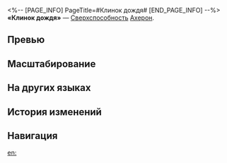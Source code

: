 <%-- [PAGE_INFO]
PageTitle=#Клинок дождя#
[END_PAGE_INFO] --%>
{{Навык Инфобокс
|Название         = Клинок дождя
|Изображение      = Навык Клинок дождя.png
|Персонаж         = Ахерон
|Тип              = Сверхспособность
|Тэг              = Групповая атака
|УронСтойк        = 5 (основная цель)<br />5
|ЭнергияГен       = 
|Энергия          = 
|Длительность     = 
|Описание         = 
|Свойство1        = 
|Масштабирование1 = 
}}
'''«Клинок дождя»''' — [[Сверхспособность]] [[Ахерон]].

==Превью==
{{Превью
|Файл = Клинок дождя Превью
}}

==Масштабирование==
{{Масштабирование навыка
|14.4%;15.36%;16.32%;17.28%;18.24%;19.2%;20.4%;21.6%;22.8%;24%;24.96%;25.92%;26.88%;27.84%;28.8%
|9%;9.6%;10.2%;10.8%;11.4%;12%;12.75%;13.5%;14.25%;15%;15.6%;16.2%;16.8%;17.4%;18%
|72%;76.8%;81.6%;86.4%;91.2%;96%;102%;108%;114%;120%;124.8%;129.6%;134.4%;139.2%;144%
}}

==На других языках==
{{На других языках
|en   = Rainblade
|zhs  = 啼泽雨斩
|zht  = 啼澤雨斬
|ja   = 啼沢斬り
|ko   = 눈물 베기
|es   = Pluviespada
|fr   = Lame de pluie
|ru   = Клинок дождя
|th   = Rainblade
|vi   = Lưỡi Chém Mưa
|de   = Regnerische Klage
|id   = Rainblade
|pt   = Lâmina Pluvial
}}

==История изменений==
{{История изменений|3.5}}

==Навигация==
{{Навык Навбокс|Ахерон}}

[[en:]]